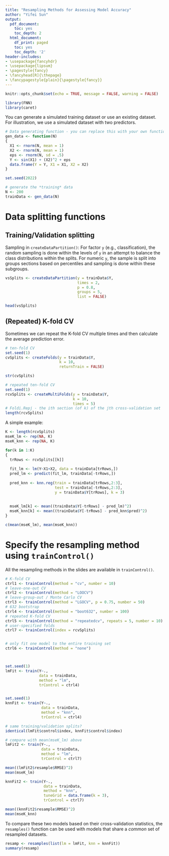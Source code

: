 ---
title: "Resampling Methods for Assessing Model Accuracy" 
author: "Yifei Sun"
output:
  pdf_document:
    toc: yes
    toc_depth: 2
  html_document:
    df_print: paged
    toc: yes
    toc_depth: '2'
header-includes:
- \usepackage{fancyhdr}
- \usepackage{lipsum}
- \pagestyle{fancy}
- \fancyhead[R]{\thepage}
- \fancypagestyle{plain}{\pagestyle{fancy}}
--- 

```{r setup, include=FALSE}
knitr::opts_chunk$set(echo = TRUE, message = FALSE, warning = FALSE)
```


\newpage

```{r}
library(FNN)
library(caret)
```


You can generate a simulated training dataset or use an existing dataset. For illustration, we use a simulated dataset with two predictors.
```{r}
# Data generating function - you can replace this with your own function
gen_data <- function(N)
{
  X1 <- rnorm(N, mean = 1)
  X2 <- rnorm(N, mean = 1)
  eps <- rnorm(N, sd = .5)
  Y <- sin(X1) + (X2)^2 + eps
  data.frame(Y = Y, X1 = X1, X2 = X2)
}

set.seed(2022)

# generate the *training* data
N <- 200
trainData <- gen_data(N)
```


# Data splitting functions

## Training/Validation splitting

Sampling in `createDataPartition()`: For factor `y` (e.g., classification), the random sampling is done within the levels of `y` in an attempt to balance the class distributions within the splits. For numeric `y`, the sample is split into groups sections based on percentiles and sampling is done within these subgroups. 

```{r}
vsSplits <- createDataPartition(y = trainData$Y,
                                times = 2,
                                p = 0.8,
                                groups = 5,
                                list = FALSE)

head(vsSplits)
```

## (Repeated) K-fold CV

Sometimes we can repeat the K-fold CV multiple times and then calculate the average prediction error.

```{r}
# ten-fold CV 
set.seed(1)
cvSplits <- createFolds(y = trainData$Y, 
                        k = 10, 
                        returnTrain = FALSE)

str(cvSplits)

# repeated ten-fold CV 
set.seed(1)
rcvSplits <- createMultiFolds(y = trainData$Y, 
                              k = 10, 
                              times = 5)
# Foldi.Repj - the ith section (of k) of the jth cross-validation set 
length(rcvSplits)
```

A simple example:

```{r}
K <- length(rcvSplits)
mseK_lm <- rep(NA, K)
mseK_knn <- rep(NA, K)

for(k in 1:K)
{
  trRows <- rcvSplits[[k]]
  
  fit_lm <- lm(Y~X1+X2, data = trainData[trRows,])
  pred_lm <- predict(fit_lm, trainData[-trRows,])
  
  pred_knn <- knn.reg(train = trainData[trRows,2:3], 
                      test = trainData[-trRows,2:3], 
                      y = trainData$Y[trRows], k = 3)
  
  
  mseK_lm[k] <- mean((trainData$Y[-trRows] - pred_lm)^2)
  mseK_knn[k] <- mean((trainData$Y[-trRows] - pred_knn$pred)^2)
}

c(mean(mseK_lm), mean(mseK_knn))
```


# Specify the resampling method using `trainControl()`

All the resampling methods in the slides are available in `trainControl()`.

```{r}
# K-fold CV
ctrl1 <- trainControl(method = "cv", number = 10)
# leave-one-out CV
ctrl2 <- trainControl(method = "LOOCV")
# leave-group-out / Monte Carlo CV
ctrl3 <- trainControl(method = "LGOCV", p = 0.75, number = 50) 
# 632 bootstrap
ctrl4 <- trainControl(method = "boot632", number = 100)
# repeated K-fold CV
ctrl5 <- trainControl(method = "repeatedcv", repeats = 5, number = 10) 
# user-specified folds 
ctrl7 <- trainControl(index = rcvSplits)


# only fit one model to the entire training set
ctrl6 <- trainControl(method = "none") 



set.seed(1)
lmFit <- train(Y~., 
               data = trainData, 
               method = "lm", 
               trControl = ctrl4)


set.seed(1)
knnFit <- train(Y~., 
                data = trainData, 
                method = "knn", 
                trControl = ctrl4)

# same training/validation splits?
identical(lmFit$control$index, knnFit$control$index)

# compare with mean(mseK_lm) above
lmFit2 <- train(Y~., 
                data = trainData, 
                method = "lm", 
                trControl = ctrl7)

mean((lmFit2$resample$RMSE)^2)
mean(mseK_lm)

knnFit2 <- train(Y~., 
                 data = trainData, 
                 method = "knn", 
                 tuneGrid = data.frame(k = 3),
                 trControl = ctrl7)

mean((knnFit2$resample$RMSE)^2)
mean(mseK_knn)
```

To compare these two models based on their cross-validation statistics, the `resamples()` function can be used with models that share a *common* set of resampled datasets.

```{r}
resamp <- resamples(list(lm = lmFit, knn = knnFit))
summary(resamp)
```


